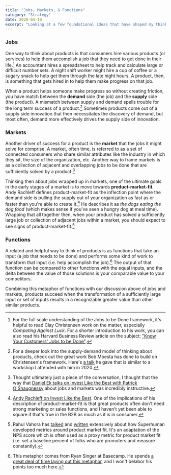 ```yaml
---
title: "Jobs, Markets, & Functions"
category: "Strategy"
date: 2020-04-10
excerpt: "Looking at a few foundational ideas that have shaped my thinking about strategy."
---
```


### Jobs
One way to think about products is that consumers hire various products (or services) to help them accomplish a job that they need to get done in their life.[^1]  An accountant hires a spreadsheet to help track and calculate large or difficult number sets. A night shift worker might hire a cup of coffee or a sugary snack to help get them through the late night hours. A product, then, is something that gets hired in to help them make progress on that job. 

When a product helps someone make progress so without creating friction, you have match between the **demand** side (the job) and the **supply** side (the product). A mismatch between supply and demand spells trouble for the long term success of a product.[^2] Sometimes products come out of a supply side innovation that then necessitates the discovery of demand, but most often, demand more effectively drives the supply side of innovation. 

### Markets
Another driver of success for a product is the **market** that the jobs it might solve for comprise. A market, often time, is referred to as a set of connected consumers who share similar attributes like the industry in which they sit, the size of the organization, etc. Another way to frame markets is as a collection of adjacent and overlapping jobs to be done that are sufficiently solved by a product.[^3]

Thinking then about jobs wrapped up in markets, one of the ultimate goals in the early stages of a market is to move towards **product-market-fit**. Andy Rachleff defines product-market-fit as the inflection point where the demand side is pulling the supply out of your organization as fast as or faster than you're able to create it.[^4] He describes it as _the dogs eating the dog food_ (which makes sense if you've seen a hungry dog at meal time). Wrapping that all together then, when your product has solved a sufficiently large job or collection of adjacent jobs within a market, you should expect to see signs of product-market-fit.[^5]

### Functions
A related and helpful way to think of products is as functions that take an input (a job that needs to be done) and performs some kind of work to transform that input (i.e. help accomplish the job).[^6] The output of that function can be compared to other functions with the equal inputs, and the delta between the value of those solutions is your comparable value to your competitors. 

Combining this metaphor of functions with our discussion above of jobs and markets, products succeed when the transformation of a sufficiently large input or set of inputs results in a recognizable greater value than other similar products. 

[^1]: For the full scale understanding of the Jobs to be Done framework, it's helpful to read Clay Christensen work on the matter, especially _Competing Against Luck_. For a shorter introduction to his work, you can also read his Harvard Business Review article on the subject: ["Know Your Customers' Jobs to be Done"](https://hbr.org/2016/09/know-your-customers-jobs-to-be-done).
[^2]: For a deeper look into the supply-demand model of thinking about products, check out the great work Bob Moesta has done to build on Christensen's framework. Here's [a talk](https://productcollective.com/jobs-done-innovation/) he gave that is similar to a workshop I attended with him in 2020.
[^3]: Thought ultimately just a piece of the conversation, I thought that the way that [Daniel Ek talks on Invest Like the Best with Patrick O'Shaugnessy](http://investorfieldguide.com/ek/) about jobs and markets was incredibly instructive.
[^4]: [Andy Rachleff on Invest Like the Best](http://investorfieldguide.com/andy/). One of the implications of his description of product-market-fit is that great products often don't need strong marketing or sales functions, and I haven't yet been able to square if that's true in the B2B as much as it is in consumer.
[^5]: Rahul Vahora has [talked](https://www.acquired.fm/episodes/superhuman) and [written](https://firstround.com/review/how-superhuman-built-an-engine-to-find-product-market-fit/) extensively about how Superhuman developed metrics around product market fit. It's an adaptation of the NPS score which is often used as a proxy metric for product market fit (i.e. set a baseline percent of folks who are promoters and measure constantly).
[^6]: This metaphor comes from Ryan Singer at Basecamp. He spends [a great deal of time laying out this metaphor](https://www.feltpresence.com/functions.html), and I won't belabor his points too much here. 

